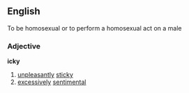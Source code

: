 ==English==
To be homosexual or to perform a homosexual act on a male
===Adjective===
'''icky'''
# [[unpleasant]]ly [[sticky]]
# [[excessively]] [[sentimental]]